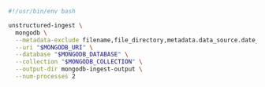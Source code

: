 ```bash Shell
#!/usr/bin/env bash

unstructured-ingest \
  mongodb \
  --metadata-exclude filename,file_directory,metadata.data_source.date_processed \
  --uri "$MONGODB_URI" \
  --database "$MONGODB_DATABASE" \
  --collection "$MONGODB_COLLECTION" \
  --output-dir mongodb-ingest-output \
  --num-processes 2
```

